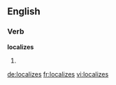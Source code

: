 ==English==

===Verb===
'''localizes'''

# {{third-person singular of|localize}}

[[de:localizes]]
[[fr:localizes]]
[[vi:localizes]]